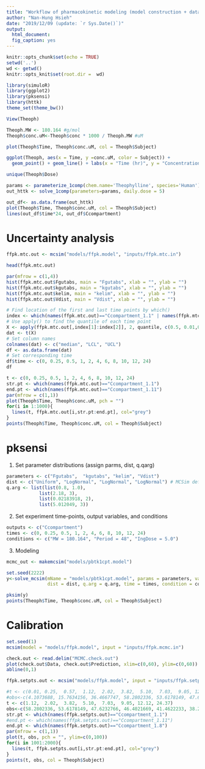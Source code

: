 ```yaml
---
title: "Workflow of pharmacokinetic modeling (model construction + data manipulation + visualization)"
author: "Nan-Hung Hsieh"
date: "2019/12/09 (update: `r Sys.Date()`)"
output: 
  html_document:
  fig_caption: yes  
---
```


```r
knitr::opts_chunk$set(echo = TRUE)
setwd('..')
wd <- getwd()
knitr::opts_knit$set(root.dir =  wd)
```

```R
library(simuloR)
library(ggplot2)
library(pksensi)
library(httk)
theme_set(theme_bw())
```

```r
View(Theoph)
```


```r
Theoph.MW <- 180.164 #g/mol
Theoph$conc.uM<-Theoph$conc * 1000 / Theoph.MW #uM
```


```r
plot(Theoph$Time, Theoph$conc.uM, col = Theoph$Subject)
```

```r
ggplot(Theoph, aes(x = Time, y =conc.uM, color = Subject)) + 
  geom_point() + geom_line() + labs(x = "Time (hr)", y = "Concentration (mg/L)")
```

```r
unique(Theoph$Dose)
```

```r
params <- parameterize_1comp(chem.name='Theophylline', species='Human')
out_httk <- solve_1comp(parameters=params, daily.dose = 5)
```

```r
out_df<- as.data.frame(out_httk)
plot(Theoph$Time, Theoph$conc.uM, col = Theoph$Subject)
lines(out_df$time*24, out_df$Ccompartment)
```

# Uncertainty analysis

```r
ffpk.mtc.out <- mcsim("models/ffpk.model", "inputs/ffpk.mtc.in")
```


```r
head(ffpk.mtc.out)
```

```r
par(mfrow = c(1,4))
hist(ffpk.mtc.out$Fgutabs, main = "Fgutabs", xlab = "", ylab = "")
hist(ffpk.mtc.out$kgutabs, main = "kgutabs", xlab = "", ylab = "")
hist(ffpk.mtc.out$kelim, main = "kelim", xlab = "", ylab = "")
hist(ffpk.mtc.out$Vdist, main = "Vdist", xlab = "", ylab = "")
```

```r
# Find location of the first and last time points by which()
index <- which(names(ffpk.mtc.out)=="Ccompartment_1.1" | names(ffpk.mtc.out)=="Ccompartment_1.11")
# Use apply() to find the quantile of each time point
X <- apply(ffpk.mtc.out[,index[1]:index[2]], 2, quantile, c(0.5, 0.01,0.99))
dat <- t(X)
# Set column names
colnames(dat) <- c("median", "LCL", "UCL")
df <- as.data.frame(dat)
# Set corresponding time
df$time <- c(0, 0.25, 0.5, 1, 2, 4, 6, 8, 10, 12, 24)
df
```

```r
t <- c(0, 0.25, 0.5, 1, 2, 4, 6, 8, 10, 12, 24)
str.pt <- which(names(ffpk.mtc.out)=="Ccompartment_1.1") 
end.pt <- which(names(ffpk.mtc.out)=="Ccompartment_1.11") 
par(mfrow = c(1,1))
plot(Theoph$Time, Theoph$conc.uM, pch = "")
for(i in 1:1000){
  lines(t, ffpk.mtc.out[i,str.pt:end.pt], col="grey")
}
points(Theoph$Time, Theoph$conc.uM, col = Theoph$Subject)
```


# pksensi

1. Set parameter distributions (assign parms, dist, q.qarg)
```r
parameters <- c("Fgutabs",  "kgutabs", "kelim", "Vdist")  
dist <- c("Uniform", "LogNormal", "LogNormal", "LogNormal") # MCSim definition
q.arg <- list(list(0.8, 1.0),
            list(2.18, 3),
            list(0.02183918, 2),
            list(5.012049, 3))
```

2. Set experiment time-points, output variables, and conditions

```r
outputs <- c("Ccompartment")
times <- c(0, 0.25, 0.5, 1, 2, 4, 6, 8, 10, 12, 24)
conditions <- c("MW = 180.164", "Period = 48", "IngDose = 5.0")
```

3. Modeling

```r
mcmc_out <- makemcsim("models/pbtk1cpt.model")
```

```r
set.seed(2222)
y<-solve_mcsim(mName = "models/pbtk1cpt.model", params = parameters, vars = outputs, monte_carlo = 1000,
               dist = dist, q.arg = q.arg, time = times, condition = conditions)
```

```r
pksim(y)
points(Theoph$Time, Theoph$conc.uM, col = Theoph$Subject)
```



# Calibration

```r
set.seed(1)
mcsim(model = "models/ffpk.model", input = "inputs/ffpk.mcmc.in")
```


```r
check.out <- read.delim("MCMC.check.out") 
plot(check.out$Data, check.out$Prediction, xlim=c(0,60), ylim=c(0,60))
abline(0,1)
```


```r
ffpk.setpts.out <- mcsim("models/ffpk.model", input = "inputs/ffpk.setpts.in")
```



```r
#t <- c(0.01, 0.25,  0.57,  1.12,  2.02,  3.82,  5.10,  7.03,  9.05, 12.12, 24.37)
#obs<-c(4.1073688, 15.7634156, 36.4667747, 58.2802336, 53.6178149, 47.6232766, 46.4021669, 41.4622233, 38.2429342, 32.9699607, 18.2056349)
t <- c(1.12,  2.02,  3.82,  5.10,  7.03,  9.05, 12.12, 24.37)
obs<-c(58.2802336, 53.6178149, 47.6232766, 46.4021669, 41.4622233, 38.2429342, 32.9699607, 18.2056349)
str.pt <- which(names(ffpk.setpts.out)=="Ccompartment_1.1") 
#end.pt <- which(names(ffpk.setpts.out)=="Ccompartment_1.11") 
end.pt <- which(names(ffpk.setpts.out)=="Ccompartment_1.8") 
par(mfrow = c(1,1))
plot(t, obs, pch = "", ylim=c(0,100))
for(i in 1001:2000){
  lines(t, ffpk.setpts.out[i,str.pt:end.pt], col="grey")
}
points(t, obs, col = Theoph$Subject)
```


